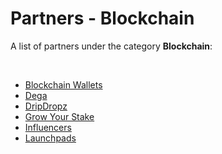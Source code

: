 # Partners - Blockchain  

A list of partners under the category **Blockchain**:  

</br>

- [Blockchain Wallets](/company/partners/blockchain/wallets)  
- [Dega](/company/partners/blockchain/dega)  
- [DripDropz](/company/partners/blockchain/dripdropz)  
- [Grow Your Stake](/company/partners/blockchain/grow-your-stake)  
- [Influencers](/company/partners/blockchain/influencers)  
- [Launchpads](/company/partners/blockchain/launchpads)  
